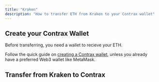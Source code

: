```yaml
---
title: "Kraken"
description: "How to transfer ETH from Kraken to your Contrax wallet"
---
```


## Create your Contrax Wallet

Before transferring, you need a wallet to recieve your ETH.

Follow the quick guide on [creating a Contrax wallet](../contrax-dapp/wallet-setup), unless you already have a preferred Web3 wallet like MetaMask.

## Transfer from Kraken to Contrax
